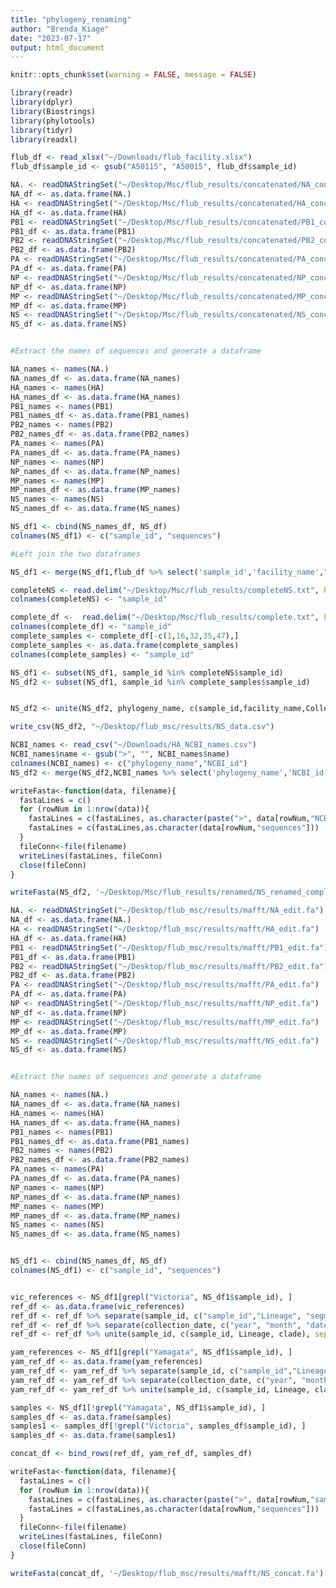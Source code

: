 ```yaml
---
title: "phylogeny_renaming"
author: "Brenda_Kiage"
date: "2023-07-17"
output: html_document
---
```


```r

knitr::opts_chunk$set(warning = FALSE, message = FALSE) 

```


```r

library(readr)
library(dplyr)
library(Biostrings)
library(phylotools)
library(tidyr)
library(readxl)

```



```r
flub_df <- read_xlsx("~/Downloads/flub_facility.xlsx")
flub_df$sample_id <- gsub("A50115", "A50015", flub_df$sample_id) 

```


```r

NA. <- readDNAStringSet("~/Desktop/Msc/flub_results/concatenated/NA_concat.fasta")
NA_df <- as.data.frame(NA.)
HA <- readDNAStringSet("~/Desktop/Msc/flub_results/concatenated/HA_concat.fasta")
HA_df <- as.data.frame(HA)
PB1 <- readDNAStringSet("~/Desktop/Msc/flub_results/concatenated/PB1_concat.fasta")
PB1_df <- as.data.frame(PB1)
PB2 <- readDNAStringSet("~/Desktop/Msc/flub_results/concatenated/PB2_concat.fasta")
PB2_df <- as.data.frame(PB2)
PA <- readDNAStringSet("~/Desktop/Msc/flub_results/concatenated/PA_concat.fasta")
PA_df <- as.data.frame(PA)
NP <- readDNAStringSet("~/Desktop/Msc/flub_results/concatenated/NP_concat.fasta")
NP_df <- as.data.frame(NP)
MP <- readDNAStringSet("~/Desktop/Msc/flub_results/concatenated/MP_concat.fasta")
MP_df <- as.data.frame(MP)
NS <- readDNAStringSet("~/Desktop/Msc/flub_results/concatenated/NS_concat.fasta")
NS_df <- as.data.frame(NS)


#Extract the names of sequences and generate a dataframe

NA_names <- names(NA.)
NA_names_df <- as.data.frame(NA_names)
HA_names <- names(HA)
HA_names_df <- as.data.frame(HA_names)
PB1_names <- names(PB1)
PB1_names_df <- as.data.frame(PB1_names)
PB2_names <- names(PB2)
PB2_names_df <- as.data.frame(PB2_names)
PA_names <- names(PA)
PA_names_df <- as.data.frame(PA_names)
NP_names <- names(NP)
NP_names_df <- as.data.frame(NP_names)
MP_names <- names(MP)
MP_names_df <- as.data.frame(MP_names)
NS_names <- names(NS)
NS_names_df <- as.data.frame(NS_names)


```


```r
NS_df1 <- cbind(NS_names_df, NS_df)
colnames(NS_df1) <- c("sample_id", "sequences")

#Left join the two dataframes

NS_df1 <- merge(NS_df1,flub_df %>% select('sample_id','facility_name',"Collection_date"), by="sample_id", all.x=TRUE)

```



```r

completeNS <- read.delim("~/Desktop/Msc/flub_results/completeNS.txt", header = FALSE)
colnames(completeNS) <- "sample_id"

complete_df <-  read.delim("~/Desktop/Msc/flub_results/complete.txt", header = FALSE)
colnames(complete_df) <- "sample_id"
complete_samples <- complete_df[-c(1,16,32,35,47),]
complete_samples <- as.data.frame(complete_samples)
colnames(complete_samples) <- "sample_id"

NS_df1 <- subset(NS_df1, sample_id %in% completeNS$sample_id)
NS_df2 <- subset(NS_df1, sample_id %in% complete_samples$sample_id)


NS_df2 <- unite(NS_df2, phylogeny_name, c(sample_id,facility_name,Collection_date), sep = '|')

write_csv(NS_df2, "~/Desktop/flub_msc/results/NS_data.csv")
```


```r
NCBI_names <- read_csv("~/Downloads/HA_NCBI_names.csv")
NCBI_names$name <- gsub(">", "", NCBI_names$name)
colnames(NCBI_names) <- c("phylogeny_name","NCBI_id")
NS_df2 <- merge(NS_df2,NCBI_names %>% select('phylogeny_name','NCBI_id'), by="phylogeny_name", all.x=TRUE)


```


```r

writeFasta<-function(data, filename){
  fastaLines = c()
  for (rowNum in 1:nrow(data)){
    fastaLines = c(fastaLines, as.character(paste(">", data[rowNum,"NCBI_id"], sep = "")))
    fastaLines = c(fastaLines,as.character(data[rowNum,"sequences"]))
  }
  fileConn<-file(filename)
  writeLines(fastaLines, fileConn)
  close(fileConn)
}

writeFasta(NS_df2, '~/Desktop/Msc/flub_results/renamed/NS_renamed_complete.fa')

```


```r

NA. <- readDNAStringSet("~/Desktop/flub_msc/results/mafft/NA_edit.fa")
NA_df <- as.data.frame(NA.)
HA <- readDNAStringSet("~/Desktop/flub_msc/results/mafft/HA_edit.fa")
HA_df <- as.data.frame(HA)
PB1 <- readDNAStringSet("~/Desktop/flub_msc/results/mafft/PB1_edit.fa")
PB1_df <- as.data.frame(PB1)
PB2 <- readDNAStringSet("~/Desktop/flub_msc/results/mafft/PB2_edit.fa")
PB2_df <- as.data.frame(PB2)
PA <- readDNAStringSet("~/Desktop/flub_msc/results/mafft/PA_edit.fa")
PA_df <- as.data.frame(PA)
NP <- readDNAStringSet("~/Desktop/flub_msc/results/mafft/NP_edit.fa")
NP_df <- as.data.frame(NP)
MP <- readDNAStringSet("~/Desktop/flub_msc/results/mafft/MP_edit.fa")
MP_df <- as.data.frame(MP)
NS <- readDNAStringSet("~/Desktop/flub_msc/results/mafft/NS_edit.fa")
NS_df <- as.data.frame(NS)


#Extract the names of sequences and generate a dataframe

NA_names <- names(NA.)
NA_names_df <- as.data.frame(NA_names)
HA_names <- names(HA)
HA_names_df <- as.data.frame(HA_names)
PB1_names <- names(PB1)
PB1_names_df <- as.data.frame(PB1_names)
PB2_names <- names(PB2)
PB2_names_df <- as.data.frame(PB2_names)
PA_names <- names(PA)
PA_names_df <- as.data.frame(PA_names)
NP_names <- names(NP)
NP_names_df <- as.data.frame(NP_names)
MP_names <- names(MP)
MP_names_df <- as.data.frame(MP_names)
NS_names <- names(NS)
NS_names_df <- as.data.frame(NS_names)



```


```r
NS_df1 <- cbind(NS_names_df, NS_df)
colnames(NS_df1) <- c("sample_id", "sequences")


vic_references <- NS_df1[grepl("Victoria", NS_df1$sample_id), ]
ref_df <- as.data.frame(vic_references)
ref_df <- ref_df %>% separate(sample_id, c("sample_id","Lineage", "segment", "clade", "collection_date"), sep = "\\|")
ref_df <- ref_df %>% separate(collection_date, c("year", "month", "date"), sep = "-")
ref_df <- ref_df %>% unite(sample_id, c(sample_id, Lineage, clade), sep = "|")

yam_references <- NS_df1[grepl("Yamagata", NS_df1$sample_id), ]
yam_ref_df <- as.data.frame(yam_references)
yam_ref_df <- yam_ref_df %>% separate(sample_id, c("sample_id","Lineage", "segment", "clade", "collection_date"), sep = "\\|")
yam_ref_df <- yam_ref_df %>% separate(collection_date, c("year", "month", "date"), sep = "-")
yam_ref_df <- yam_ref_df %>% unite(sample_id, c(sample_id, Lineage, clade), sep = "|")

samples <- NS_df1[!grepl("Yamagata", NS_df1$sample_id), ]
samples_df <- as.data.frame(samples)
samples1 <- samples_df[!grepl("Victoria", samples_df$sample_id), ]
samples_df <- as.data.frame(samples1)

concat_df <- bind_rows(ref_df, yam_ref_df, samples_df)

writeFasta<-function(data, filename){
  fastaLines = c()
  for (rowNum in 1:nrow(data)){
    fastaLines = c(fastaLines, as.character(paste(">", data[rowNum,"sample_id"], sep = "")))
    fastaLines = c(fastaLines,as.character(data[rowNum,"sequences"]))
  }
  fileConn<-file(filename)
  writeLines(fastaLines, fileConn)
  close(fileConn)
}

writeFasta(concat_df, '~/Desktop/flub_msc/results/mafft/NS_concat.fa')

```

